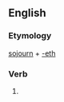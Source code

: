 ==English==

===Etymology===
[[sojourn]] + [[-eth]]

===Verb===
{{infl|en|verb form}}

# {{archaic third-person singular of|sojourn}}